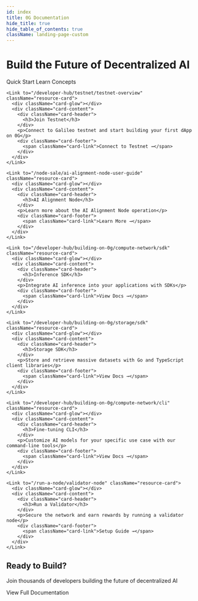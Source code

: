 ```yaml
---
id: index
title: 0G Documentation
hide_title: true
hide_table_of_contents: true
className: landing-page-custom
---
```



<div className="hide-title-wrapper">
<div className="landing-hero">
  <div className="hero-content">
    <h1 className="hero-title">Build the Future of <span className="text-purple">Decentralized AI</span></h1>
    <div className="hero-buttons">
      <Link className="button button--primary button--lg hero-primary-btn" to="/developer-hub/getting-started">
        Quick Start
      </Link>
      <Link className="button button--outline button--primary button--lg hero-secondary-btn" to="/concepts/chain">
        Learn Concepts
      </Link>
    </div>
  </div>
</div>

<div className="landing-section developer-section">
  <div className="resource-grid">
    
    <Link to="/developer-hub/testnet/testnet-overview" className="resource-card">
      <div className="card-glow"></div>
      <div className="card-content">
        <div className="card-header">
          <h3>Join Testnet</h3>
        </div>
        <p>Connect to Galileo testnet and start building your first dApp on 0G</p>
        <div className="card-footer">
          <span className="card-link">Connect to Testnet →</span>
        </div>
      </div>
    </Link>

    <Link to="/node-sale/ai-alignment-node-user-guide" className="resource-card">
      <div className="card-glow"></div>
      <div className="card-content">
        <div className="card-header">
          <h3>AI Alignment Node</h3>
        </div>
        <p>Learn more about the AI Alignment Node operation</p>
        <div className="card-footer">
          <span className="card-link">Learn More →</span>
        </div>
      </div>
    </Link>
    
    <Link to="/developer-hub/building-on-0g/compute-network/sdk" className="resource-card">
      <div className="card-glow"></div>
      <div className="card-content">
        <div className="card-header">
          <h3>Inference SDK</h3>
        </div>
        <p>Integrate AI inference into your applications with SDKs</p>
        <div className="card-footer">
          <span className="card-link">View Docs →</span>
        </div>
      </div>
    </Link>
    
    <Link to="/developer-hub/building-on-0g/storage/sdk" className="resource-card">
      <div className="card-glow"></div>
      <div className="card-content">
        <div className="card-header">
          <h3>Storage SDK</h3>
        </div>
        <p>Store and retrieve massive datasets with Go and TypeScript client libraries</p>
        <div className="card-footer">
          <span className="card-link">View Docs →</span>
        </div>
      </div>
    </Link>
    
    <Link to="/developer-hub/building-on-0g/compute-network/cli" className="resource-card">
      <div className="card-glow"></div>
      <div className="card-content">
        <div className="card-header">
          <h3>Fine-tuning CLI</h3>
        </div>
        <p>Customize AI models for your specific use case with our command-line tools</p>
        <div className="card-footer">
          <span className="card-link">View Docs →</span>
        </div>
      </div>
    </Link>
    
    <Link to="/run-a-node/validator-node" className="resource-card">
      <div className="card-glow"></div>
      <div className="card-content">
        <div className="card-header">
          <h3>Run a Validator</h3>
        </div>
        <p>Secure the network and earn rewards by running a validator node</p>
        <div className="card-footer">
          <span className="card-link">Setup Guide →</span>
        </div>
      </div>
    </Link>
  </div>
</div>

<SocialProofSection />

<div className="landing-cta">
  <div className="cta-glow"></div>
  <h2>Ready to Build?</h2>
  <p>Join thousands of developers building the future of decentralized AI</p>
  <div className="cta-buttons">
    <Link className="button button--primary button--lg cta-primary-btn" to="/developer-hub/getting-started">
      View Full Documentation
    </Link>
  </div>
</div>
</div>


<style>{`
  /* Global font family for landing page */
  .landing-page-custom,
  .landing-page-custom * {
    font-family: 'Regola Pro', system-ui, -apple-system, sans-serif;
  }
  
  /* Global button styling for consistency */
  .landing-page-custom .button {
    border-radius: 12px;
    font-family: 'Regola Pro', system-ui, -apple-system, sans-serif;
  }
  
  /* Hide sidebar on landing page */
  .new-landing {
    --doc-sidebar-width: 0 !important;
  }
  
  /* Hide page title */
  .landing-page-custom h1:first-child,
  .landing-page-custom .theme-doc-markdown > h1:first-child,
  .landing-page-custom header h1,
  article > h1:first-child,
  main h1:first-child:not(.hero-title),
  .hide-title-wrapper ~ h1,
  h1:has(+ .hide-title-wrapper),
  .markdown > h1:first-child {
    display: none !important;
  }
  
  /* More aggressive title hiding */
  .landing-page-custom .markdown > *:first-child:is(h1) {
    display: none !important;
  }
  
  /* Hero Section */
  .landing-hero {
    text-align: center;
    padding: 6rem 2rem 4rem;
    margin-left: calc(-50vw + 50%);
    margin-right: calc(-50vw + 50%);
    margin-top: -2rem;
    margin-bottom: 3rem;
    width: 100vw;
    position: relative;
    overflow: hidden;
    background: linear-gradient(180deg, 
      rgba(146, 0, 225, 0.08) 0%, 
      rgba(183, 95, 255, 0.05) 50%, 
      transparent 100%);
  }
  
  .landing-hero::before {
    content: '';
    position: absolute;
    top: -50%;
    left: -50%;
    width: 200%;
    height: 200%;
    background: radial-gradient(ellipse at 20% 50%, rgba(146, 0, 225, 0.25) 0%, transparent 40%),
                radial-gradient(ellipse at 80% 50%, rgba(227, 193, 255, 0.2) 0%, transparent 40%);
    animation: float 20s ease-in-out infinite;
  }
  
  @keyframes float {
    0%, 100% { transform: translate(0, 0) rotate(0deg); }
    33% { transform: translate(30px, -30px) rotate(120deg); }
    66% { transform: translate(-20px, 20px) rotate(240deg); }
  }
  
  .hero-content {
    position: relative;
    z-index: 1;
  }
  
  .hero-title {
    font-size: 4rem;
    font-weight: 400; /* Book weight */
    margin-bottom: 1.5rem;
    font-family: 'Regola Pro', system-ui, -apple-system, sans-serif;
    letter-spacing: -0.02em;
    line-height: 1.1;
  }
  
  /* Light mode hero title */
  [data-theme='light'] .hero-title {
    color: #1A1A1F;
  }
  
  /* Dark mode hero title */
  [data-theme='dark'] .hero-title {
    color: #F5F5F7;
  }
  
  .gradient-text {
    background: linear-gradient(135deg, #9200E1 0%, #B75FFF 50%, #CB8AFF 100%);
    -webkit-background-clip: text;
    -webkit-text-fill-color: transparent;
    background-clip: text;
  }

  .text-purple{
    color: #B75FFF;
  }
  
  .hero-subtitle {
    font-size: 1.25rem;
    color: var(--ifm-color-secondary-darkest);
    max-width: 800px;
    margin: 0 auto 2.5rem;
    line-height: 1.6;
    opacity: 0.9;
    font-family: 'Regola Pro', system-ui, -apple-system, sans-serif;
  }
  
  .hero-buttons {
    display: flex;
    gap: 1rem;
    justify-content: center;
    flex-wrap: wrap;
  }
  
  .hero-primary-btn,
  .hero-secondary-btn,
  .cta-primary-btn,
  .cta-secondary-btn {
    line-height: 1.2;
    display: inline-flex;
    align-items: center;
  }
  
  .hero-primary-btn p,
  .hero-secondary-btn p,
  .cta-primary-btn p,
  .cta-secondary-btn p,
  .button p {
    margin: 0 !important;
  }
  
  /* Primary Button - Black with rounded corners */
  .hero-primary-btn {
    background: #1A1A1F;
    border: none;
    font-weight: 400; /* Book weight */
    padding: 0.875rem 2rem;
    border-radius: 12px;
    transition: all 0.3s ease;
    color: #FFFFFF !important;
    box-shadow: 0 4px 14px rgba(26, 26, 31, 0.25);
  }
  
  .hero-primary-btn:hover {
    background: #2A2A2F;
    transform: translateY(-2px);
    box-shadow: 0 6px 20px rgba(26, 26, 31, 0.35);
    text-decoration: none;
    color: #FFFFFF !important;
  }
  
  /* Secondary Button Base - Soft purple/gray with rounded corners */
  .hero-secondary-btn {
    font-weight: 400; /* Book weight */
    padding: 0.875rem 2rem;
    border-radius: 12px;
    transition: all 0.3s ease;
    border: 2px solid transparent;
  }
  
  .hero-secondary-btn:hover {
    transform: translateY(-2px);
    text-decoration: none;
  }
  
  /* Light mode secondary button - Gray */
  [data-theme='light'] .hero-secondary-btn {
    background: #F5F5F7;
    color: #5A5A6E !important;
    border-color: #E8E8F0;
  }
  
  [data-theme='light'] .hero-secondary-btn:hover {
    background: #EAEAEC;
    color: #3A3A4A !important;
    border-color: #D0D0D5;
    box-shadow: 0 4px 14px rgba(0, 0, 0, 0.1);
  }
  
  /* Dark mode secondary button - Soft purple */
  [data-theme='dark'] .hero-secondary-btn {
    background: rgba(183, 95, 255, 0.12);
    color: #E3C1FF !important;
    border-color: rgba(183, 95, 255, 0.3);
  }
  
  [data-theme='dark'] .hero-secondary-btn:hover {
    background: rgba(183, 95, 255, 0.2);
    color: #FFFFFF !important;
    border-color: rgba(183, 95, 255, 0.5);
    box-shadow: 0 4px 14px rgba(183, 95, 255, 0.25);
  }
  
  /* Container adjustments */
  .landing-page-custom .theme-doc-markdown {
    max-width: 100%;
  }
  
  .landing-page-custom .container {
    max-width: 100%;
    padding: 0;
  }
  
  .landing-page-custom article {
    padding: 0;
  }
  
  /* Developer Section */
  .landing-section {
    margin: 2rem auto 4rem;
    max-width: 1200px;
    padding: 0 2rem;
  }
  
  .section-title {
    text-align: center;
    font-size: 2.5rem;
    margin-bottom: 0.5rem;
    font-weight: 400; /* Book weight */
    font-family: 'Regola Pro', system-ui, -apple-system, sans-serif;
  }
  
  .section-subtitle {
    text-align: center;
    color: var(--ifm-color-secondary-darkest);
    margin-bottom: 3rem;
    font-size: 1.1rem;
    opacity: 0.9;
    font-family: 'Regola Pro', system-ui, -apple-system, sans-serif;
  }
  
  .resource-grid {
    display: grid;
    grid-template-columns: repeat(auto-fit, minmax(340px, 1fr));
    gap: 1.5rem;
    max-width: 1200px;
    margin: 0 auto;
  }
  
  .resource-card {
    position: relative;
    border-radius: 16px;
    overflow: hidden;
    transition: transform 0.15s cubic-bezier(0.4, 0, 0.2, 1), 
                box-shadow 0.15s cubic-bezier(0.4, 0, 0.2, 1);
    text-decoration: none;
    color: inherit;
    display: block;
    will-change: transform;
    transform: translateZ(0); /* Force GPU acceleration */
    backface-visibility: hidden; /* Prevent flickering */
  }
  
  .card-glow {
    position: absolute;
    top: 0;
    left: 0;
    right: 0;
    bottom: 0;
    background: radial-gradient(circle at 50% 0%, rgba(183, 95, 255, 0.15) 0%, transparent 70%);
    opacity: 0;
    transition: opacity 0.2s ease;
    pointer-events: none;
    will-change: opacity;
  }
  
  .resource-card:hover .card-glow {
    opacity: 1;
  }
  
  .resource-card:hover {
    transform: translate3d(0, -4px, 0); /* Use 3D transform for GPU */
    text-decoration: none;
  }
  
  .resource-card * {
    text-decoration: none !important;
  }
  
  .card-content {
    position: relative;
    padding: 2rem;
    z-index: 1;
  }
  
  .card-header {
    margin-bottom: 1rem;
  }
  
  .card-header h3 {
    margin: 0;
    font-size: 1.5rem;
    font-weight: 400; /* Book weight */
    color: var(--ifm-heading-color);
    font-family: 'Regola Pro', system-ui, -apple-system, sans-serif;
  }
  
  .resource-card p {
    color: var(--ifm-color-secondary-darkest);
    margin-bottom: 1.5rem;
    line-height: 1.6;
    opacity: 0.9;
    min-height: 3.2em;
    display: -webkit-box;
    -webkit-line-clamp: 2;
    -webkit-box-orient: vertical;
    overflow: hidden;
    font-family: 'Regola Pro', system-ui, -apple-system, sans-serif;
  }
  
  .card-footer {
    margin-top: auto;
  }
  
  .card-link {
    color: #B75FFF;
    font-weight: 600;
    font-size: 0.875rem;
    text-transform: uppercase;
    letter-spacing: 0.75px;
    display: inline-flex;
    align-items: center;
    gap: 0.25rem;
    transition: gap 0.3s ease;
    font-family: 'Regola Pro', system-ui, -apple-system, sans-serif;
  }
  
  .resource-card:hover .card-link {
    gap: 0.5rem;
  }
  
  /* Social Proof Section */
  .social-proof-section {
    padding: 6rem 2rem;
    text-align: center;
    position: relative;
    overflow: hidden;
  }
  
  .social-proof-section::before {
    content: '';
    position: absolute;
    top: 0;
    left: 0;
    right: 0;
    height: 1px;
    background: linear-gradient(90deg, 
      transparent 0%, 
      rgba(183, 95, 255, 0.3) 50%, 
      transparent 100%);
  }
  
  .stats-container {
    display: flex;
    justify-content: center;
    align-items: center;
    gap: 4rem;
    max-width: 800px;
    margin: 0 auto;
  }
  
  .stat-item {
    flex: 1;
    text-align: center;
  }
  
  .stat-number {
    font-size: 3.5rem;
    font-weight: 400; /* Book weight */
    background: linear-gradient(135deg, #9200E1 0%, #B75FFF 50%, #CB8AFF 100%);
    -webkit-background-clip: text;
    -webkit-text-fill-color: transparent;
    background-clip: text;
    line-height: 1.2;
    margin-bottom: 0.5rem;
    font-family: 'Regola Pro', system-ui, -apple-system, sans-serif;
  }
  
  /* Fade in animation for stats */
  @keyframes fadeInUp {
    from {
      opacity: 0;
      transform: translateY(30px);
    }
    to {
      opacity: 1;
      transform: translateY(0);
    }
  }
  
  /* Initial state - hidden */
  .stat-item {
    opacity: 0;
    transform: translateY(30px);
    transition: opacity 0.8s ease-out, transform 0.8s ease-out;
  }
  
  /* Visible state - animated in */
  .stat-item.animate {
    opacity: 1;
    transform: translateY(0);
  }
  
  /* Stagger the animations */
  .stat-item:nth-child(1) {
    transition-delay: 0.2s;
  }
  
  .stat-item:nth-child(3) {
    transition-delay: 0.4s;
  }
  
  .stat-item:nth-child(5) {
    transition-delay: 0.6s;
  }
  
  .stat-label {
    font-size: 1.125rem;
    color: var(--ifm-color-secondary-darkest);
    opacity: 0.8;
    font-weight: 400; /* Book weight */
    font-family: 'Regola Pro', system-ui, -apple-system, sans-serif;
  }
  
  .stat-divider {
    width: 1px;
    height: 60px;
    background: linear-gradient(180deg, 
      transparent 0%, 
      rgba(183, 95, 255, 0.3) 50%, 
      transparent 100%);
  }
  
  /* Light mode adjustments */
  [data-theme='light'] .stat-label {
    color: #5A5A6E;
  }
  
  /* Dark mode adjustments */
  [data-theme='dark'] .stat-label {
    color: #C0B8D0;
  }
  
  /* Responsive stats */
  @media (max-width: 768px) {
    .stats-container {
      flex-direction: column;
      gap: 2rem;
    }
    
    .stat-divider {
      width: 60px;
      height: 1px;
    }
    
    .stat-number {
      font-size: 2.5rem;
    }
  }
  
  /* CTA Section */
  .landing-cta {
    text-align: center;
    padding: 4rem 3rem;
    margin: 6rem auto 2rem;
    max-width: 1200px;
    position: relative;
    border-radius: 16px;
    transition: transform 0.15s cubic-bezier(0.4, 0, 0.2, 1), 
                box-shadow 0.15s cubic-bezier(0.4, 0, 0.2, 1);
  }
  
  .cta-glow {
    position: absolute;
    top: 0;
    left: 0;
    right: 0;
    bottom: 0;
    background: radial-gradient(circle at 50% 0%, rgba(183, 95, 255, 0.15) 0%, transparent 70%);
    opacity: 0;
    transition: opacity 0.2s ease;
    pointer-events: none;
    border-radius: 16px;
  }
  
  .landing-cta:hover .cta-glow {
    opacity: 1;
  }
  
  .landing-cta:hover {
    transform: translate3d(0, -4px, 0);
  }
  
  .landing-cta h2 {
    font-size: 2.5rem;
    margin-bottom: 1rem;
    position: relative;
    z-index: 2;
    color: var(--ifm-heading-color);
    font-weight: 400; /* Book weight */
    font-family: 'Regola Pro', system-ui, -apple-system, sans-serif;
  }
  
  .landing-cta > p {
    font-size: 1.25rem;
    margin-bottom: 2rem;
    position: relative;
    z-index: 2;
    font-family: 'Regola Pro', system-ui, -apple-system, sans-serif;
  }
  
  /* CTA text colors for purple background */
  [data-theme='light'] .landing-cta > p,
  [data-theme='dark'] .landing-cta > p {
    color: #4A4A5A;
    opacity: 0.95;
  }
  
  /* CTA heading colors for purple background */
  [data-theme='light'] .landing-cta h2,
  [data-theme='dark'] .landing-cta h2 {
    color: #2A2A3A;
  }
  
  /* Ensure button text is not affected */
  .landing-cta .button p {
    color: inherit !important;
    opacity: 1 !important;
  }
  
  .cta-buttons {
    display: flex;
    gap: 1rem;
    justify-content: center;
    flex-wrap: wrap;
    position: relative;
    z-index: 2;
  }
  
  /* CTA Primary Button - Black with rounded corners */
  .cta-primary-btn {
    background: #1A1A1F;
    border: none;
    font-weight: 400; /* Book weight */
    padding: 0.875rem 2.5rem;
    border-radius: 12px;
    color: #FFFFFF !important;
    transition: all 0.3s ease;
    box-shadow: 0 4px 14px rgba(26, 26, 31, 0.25);
  }
  
  .cta-primary-btn:hover {
    background: #2A2A2F;
    transform: translateY(-2px);
    box-shadow: 0 6px 20px rgba(26, 26, 31, 0.35);
    text-decoration: none;
    color: #FFFFFF !important;
  }
  
  /* CTA Secondary Button Base - Matching hero secondary */
  .cta-secondary-btn {
    font-weight: 400; /* Book weight */
    padding: 0.875rem 2.5rem;
    border-radius: 12px;
    transition: all 0.3s ease;
    border: 2px solid transparent;
  }
  
  .cta-secondary-btn:hover {
    transform: translateY(-2px);
    text-decoration: none;
  }
  
  /* CTA Secondary Button - Light Mode (Gray) */
  [data-theme='light'] .cta-secondary-btn {
    background: #F5F5F7;
    color: #5A5A6E !important;
    border-color: #E8E8F0;
  }
  
  [data-theme='light'] .cta-secondary-btn:hover {
    background: #EAEAEC;
    color: #3A3A4A !important;
    border-color: #D0D0D5;
    box-shadow: 0 4px 14px rgba(0, 0, 0, 0.1);
  }
  
  /* CTA Secondary Button - Dark Mode (Soft purple) */
  [data-theme='dark'] .cta-secondary-btn {
    background: rgba(183, 95, 255, 0.12);
    color: #E3C1FF !important;
    border-color: rgba(183, 95, 255, 0.3);
  }
  
  [data-theme='dark'] .cta-secondary-btn:hover {
    background: rgba(183, 95, 255, 0.2);
    color: #FFFFFF !important;
    border-color: rgba(183, 95, 255, 0.5);
    box-shadow: 0 4px 14px rgba(183, 95, 255, 0.25);
  }
  
  /* Override any inherited styles - Force button colors */
  .landing-page-custom .button {
    --ifm-link-color: currentColor !important;
    --ifm-link-hover-color: currentColor !important;
  }
  
  /* Force primary button colors (black) */
  .hero-primary-btn,
  .hero-primary-btn:visited,
  .hero-primary-btn:active,
  .hero-primary-btn:focus,
  .cta-primary-btn,
  .cta-primary-btn:visited,
  .cta-primary-btn:active,
  .cta-primary-btn:focus {
    color: #FFFFFF !important;
    background:rgb(46, 46, 47) !important;
  }
  
  .hero-primary-btn:hover,
  .cta-primary-btn:hover {
    color: #FFFFFF !important;
    background: #2A2A2F !important;
  }
  
  /* Force secondary button colors */
  [data-theme='light'] .hero-secondary-btn,
  [data-theme='light'] .hero-secondary-btn:visited,
  [data-theme='light'] .hero-secondary-btn:active,
  [data-theme='light'] .hero-secondary-btn:focus,
  [data-theme='light'] .cta-secondary-btn,
  [data-theme='light'] .cta-secondary-btn:visited,
  [data-theme='light'] .cta-secondary-btn:active,
  [data-theme='light'] .cta-secondary-btn:focus {
    color: #5A5A6E !important;
  }
  
  [data-theme='light'] .hero-secondary-btn:hover,
  [data-theme='light'] .cta-secondary-btn:hover {
    color: #3A3A4A !important;
  }
  
  [data-theme='dark'] .hero-secondary-btn,
  [data-theme='dark'] .hero-secondary-btn:visited,
  [data-theme='dark'] .hero-secondary-btn:active,
  [data-theme='dark'] .hero-secondary-btn:focus,
  [data-theme='dark'] .cta-secondary-btn,
  [data-theme='dark'] .cta-secondary-btn:visited,
  [data-theme='dark'] .cta-secondary-btn:active,
  [data-theme='dark'] .cta-secondary-btn:focus {
    color: #E3C1FF !important;
  }
  
  [data-theme='dark'] .hero-secondary-btn:hover,
  [data-theme='dark'] .cta-secondary-btn:hover {
    color: #FFFFFF !important;
  }
  
  /* Light mode card styles - optimized without glassmorphism */
  [data-theme='light'] .resource-card {
    background: #FFFFFF;
    border: 1px solid #E8E8F0;
    box-shadow: 0 2px 8px rgba(0, 0, 0, 0.04);
  }
  
  [data-theme='light'] .resource-card:hover {
    border-color: #B75FFF;
    box-shadow: 0 8px 24px rgba(146, 0, 225, 0.12);
  }
  
  [data-theme='light'] .card-glow {
    display: none; /* Disable glow in light mode for performance */
  }
  
  /* Dark mode - optimized without backdrop-filter */
  [data-theme='dark'] .resource-card {
    background: rgba(30, 30, 35, 0.6);
    border: 1px solid rgba(183, 95, 255, 0.15);
    box-shadow: 0 2px 12px rgba(0, 0, 0, 0.3);
    transition: transform 0.15s cubic-bezier(0.4, 0, 0.2, 1),
                box-shadow 0.15s cubic-bezier(0.4, 0, 0.2, 1),
                background-color 0.15s ease,
                border-color 0.15s ease;
  }
  
  [data-theme='dark'] .resource-card::before {
    content: '';
    position: absolute;
    top: 0;
    left: 0;
    right: 0;
    bottom: 0;
    background: linear-gradient(135deg, 
      rgba(183, 95, 255, 0.08) 0%, 
      transparent 60%);
    opacity: 0;
    transition: opacity 0.15s ease;
    pointer-events: none;
  }
  
  [data-theme='dark'] .resource-card:hover {
    background: rgba(40, 40, 45, 0.7);
    border-color: rgba(183, 95, 255, 0.4);
    box-shadow: 0 8px 24px rgba(146, 0, 225, 0.2);
  }
  
  [data-theme='dark'] .resource-card:hover::before {
    opacity: 1;
  }
  
  /* Light mode CTA styling with solid purple background */
  [data-theme='light'] .landing-cta {
    background: #DDC2FB;
    border: 1px solid rgba(183, 95, 255, 0.3);
    box-shadow: 0 2px 8px rgba(0, 0, 0, 0.04);
  }
  

  
  [data-theme='light'] .landing-cta .cta-glow {
    display: none; /* Disable glow in light mode for consistency */
  }
  
  /* Dark mode CTA styling with solid purple background */
  [data-theme='dark'] .landing-cta {
    background: #DDC2FB;
    border: 1px solid rgba(183, 95, 255, 0.3);
    box-shadow: 0 2px 12px rgba(0, 0, 0, 0.3);
  }
  
  /* Hover effects for both themes with purple background */
  [data-theme='light'] .landing-cta:hover,
  [data-theme='dark'] .landing-cta:hover {
    background: #D4B8F8; /* Slightly darker purple on hover */
    border-color: rgba(183, 95, 255, 0.5);
    box-shadow: 0 8px 24px rgba(146, 0, 225, 0.15);
  }
  
  /* Responsive design */
  @media (max-width: 996px) {
    .landing-hero {
      padding: 4rem 1.5rem;
      margin: -1.5rem -1.5rem 3rem -1.5rem;
    }
    
    .hero-title {
      font-size: 3rem;
    }
    
    .resource-grid {
      grid-template-columns: repeat(auto-fit, minmax(280px, 1fr));
    }
  }
  
  @media (max-width: 768px) {
    .hero-title {
      font-size: 2.5rem;
    }
    
    .hero-subtitle {
      font-size: 1.1rem;
      padding: 0 1rem;
    }
    
    .section-title {
      font-size: 2rem;
      font-weight: 400; /* Book weight */
    }
    
    .resource-grid {
      grid-template-columns: 1fr;
      gap: 1rem;
      padding: 0 1rem;
    }
    
    .card-content {
      padding: 1.5rem;
    }
    
    .landing-cta {
      margin: 4rem 1rem 2rem;
      padding: 3rem 1.5rem;
      border-radius: 16px;
    }
    
    .hero-buttons {
      flex-direction: column;
      align-items: stretch;
      width: 100%;
      max-width: 280px;
      margin: 0 auto;
    }
    
    .hero-buttons .button {
      width: 100%;
      text-align: center;
      justify-content: center;
      min-height: 48px;
      display: flex;
      align-items: center;
    }
  }
  
  /* Monospace for technical elements */
  .resource-card code {
    font-family: 'Geist Mono', 'Consolas', monospace;
  }
`}</style> 